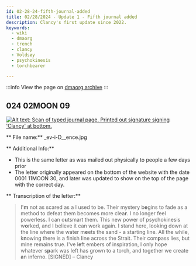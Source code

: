 ```yaml
---
id: 02-28-24-fifth-journal-added
title: 02/28/2024 - Update 1 - Fifth journal added
description: Clancy's first update since 2022.
keywords:
  - wiki
  - dmaorg
  - trench
  - clancy
  - Voldsøy
  - psychokinesis
  - torchbearer

---
```

:::info
View the page on [dmaorg archive](https://www.dmaorg.site/022824-3/found/15398642_14/clancy.html)
:::

## 024 02MOON 09

[![Alt text: Scan of typed journal page. Printed out signature signing 'Clancy' at bottom.](./assets/_ev-i-D__ence.jpg)](./assets/_ev-i-D__ence.jpg)


** File name:**  _ev-i-D__ence.jpg

** Additional Info:**
- This is the same letter as was mailed out physically to people a few days prior
- The letter originally appeared on the bottom of the website with the date 0001 11MOON 30, and later was updated to show on the top of the page with the correct day. 


** Transcription of the letter:**

> I'<b>m</b> not as scared as a I used to be. Their mystery b<b>e</b>gins to fade as a method to defeat them becomes more clea<b>r</b>. I no longer feel powerless. I can o<b>u</b>tsmart them. This new power of psychokinesis w<b>o</b>rked, and I believe it can work again. I stand here, look<b>i</b>ng down at the line where the water m<b>e</b>ets the sand - a starting line. All the while, k<b>n</b>owing there is a finish Iine across the Strait. Their com<b>p</b>ass lies, but mine remains true. I've l<b>e</b>ft embers of inspiration, I only hope whatever s<b>p</b>ark was left has grown to a torch, and together we create <b>a</b>n inferno. [SIGNED] – Clancy


